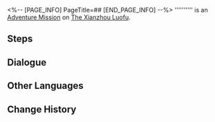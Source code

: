 <%-- [PAGE_INFO]
PageTitle=##
[END_PAGE_INFO] --%>
{{Stub|Dialogue.}}
{{Mission Infobox
|id            = 4340130
|title         = 
|image         = <!--Mission .png-->
|type          = Adventure
|event_name    = 
|chapter       = 
|requirements  = [[Trailblaze Continuance]] ''[[A Fugue From Beyond]]'' completed
|summary       = <!--official mission summary from Fate's Atlas-->
|characters    = "Sixth Brother"; Bandit; Cloud Knights Soldier; Elder; Fighter in Blue; Fighter in Green; Fighter in Orange; Fighter in Purple; Fighter in Red; Fighter in Yellow; Trailblazer
|startLocation = [[The Xianzhou Luofu]] - [[Skysplitter]]
|world         = The Xianzhou Luofu
|area          = Skysplitter
|prev          = 
|next          = 
|rewards       = Lost Crystal*2; Credit*5,000
}}
'''''''''' is an [[Adventure Mission]] on [[The Xianzhou Luofu]].

==Steps==


<!--
==Gameplay Notes==

--><!--
==Trial Character==

-->
==Dialogue==
{{Stub Dialogue}}

{{Dialogue End}}

==Other Languages==
{{Other Languages
|en   = 
|zhs  = 
|zht  = 
|ja   = 
|ko   = 
|es   = 
|fr   = 
|ru   = 
|th   = 
|vi   = 
|de   = 
|id   = 
|pt   = 
}}

==Change History==
{{Change History|2.5}}
